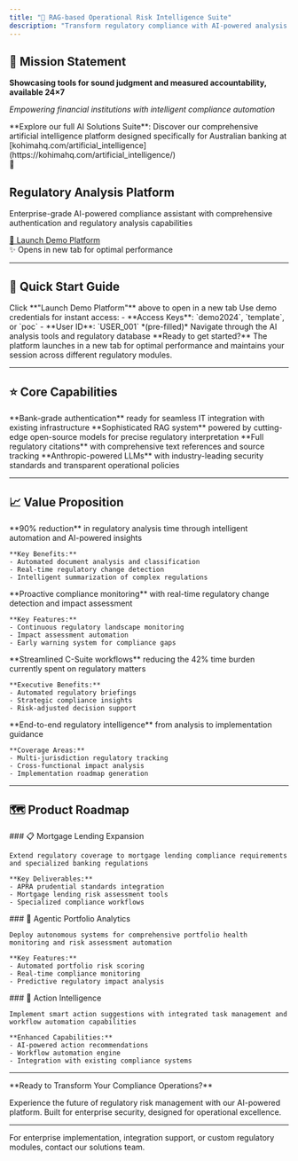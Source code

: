 ```yaml
---
title: "🔐 RAG-based Operational Risk Intelligence Suite"
description: "Transform regulatory compliance with AI-powered analysis - reduce operational risk regulation analysis time by 90%"
---
```


## 🎯 Mission Statement

**Showcasing tools for sound judgment and measured accountability, available 24×7**

*Empowering financial institutions with intelligent compliance automation*

<Info>
**Explore our full AI Solutions Suite**: Discover our comprehensive artificial intelligence platform designed specifically for Australian banking at [kohimahq.com/artificial_intelligence](https://kohimahq.com/artificial_intelligence/)
</Info>

<div style={{ 
  background: "linear-gradient(135deg, #DA020E 0%, #B71C1C 100%)",
  color: "white",
  padding: "48px 40px",
  borderRadius: "16px",
  textAlign: "center",
  margin: "32px 0",
  boxShadow: "0 12px 32px rgba(218, 2, 14, 0.25)",
  border: "1px solid rgba(255,255,255,0.1)"
}}>
  <div style={{ fontSize: "64px", marginBottom: "24px", textShadow: "0 2px 8px rgba(0,0,0,0.3)" }}>
    🔐
  </div>
  <h2 style={{ 
    margin: "0 0 20px 0", 
    fontSize: "32px", 
    fontWeight: "700",
    letterSpacing: "-0.5px"
  }}>
    Regulatory Analysis Platform
  </h2>
  <p style={{ 
    margin: "0 0 32px 0", 
    opacity: 0.95, 
    fontSize: "18px",
    lineHeight: "1.6",
    maxWidth: "600px",
    marginLeft: "auto",
    marginRight: "auto"
  }}>
    Enterprise-grade AI-powered compliance assistant with comprehensive authentication and regulatory analysis capabilities
  </p>
  <a 
    href="https://huggingface.co/spaces/amrendra-fs/Law-assist" 
    target="_blank" 
    style={{ 
      background: "rgba(255,255,255,0.2)",
      border: "2px solid rgba(255,255,255,0.4)",
      color: "white",
      padding: "18px 40px",
      borderRadius: "12px",
      textDecoration: "none",
      fontWeight: "700",
      fontSize: "18px",
      display: "inline-block",
      transition: "all 0.3s ease",
      backdropFilter: "blur(10px)"
    }}
  >
    🚀 Launch Demo Platform
  </a>
  <div style={{ 
    marginTop: "20px", 
    fontSize: "14px", 
    opacity: 0.85,
    fontStyle: "italic"
  }}>
    ✨ Opens in new tab for optimal performance
  </div>
</div>

---

## 🚀 Quick Start Guide

<Steps>
  <Step title="Access Platform">
    Click **"Launch Demo Platform"** above to open in a new tab
  </Step>
  <Step title="Authentication">
    Use demo credentials for instant access:
    - **Access Keys**: `demo2024`, `template`, or `poc`
    - **User ID**: `USER_001` *(pre-filled)*
  </Step>
  <Step title="Explore Features">
    Navigate through the AI analysis tools and regulatory database
  </Step>
</Steps>

<Note>
**Ready to get started?** The platform launches in a new tab for optimal performance and maintains your session across different regulatory modules.
</Note>

---

## ⭐ Core Capabilities

<CardGroup cols={2}>
  <Card title="🔐 Enterprise Security" icon="shield-check">
    **Bank-grade authentication** ready for seamless IT integration with existing infrastructure
  </Card>
  
  <Card title="🤖 Advanced AI Analysis" icon="brain">
    **Sophisticated RAG system** powered by cutting-edge open-source models for precise regulatory interpretation
  </Card>
  
  <Card title="📚 Complete Documentation" icon="book-open">
    **Full regulatory citations** with comprehensive text references and source tracking
  </Card>
  
  <Card title="⚡ Secure Infrastructure" icon="lock">
    **Anthropic-powered LLMs** with industry-leading security standards and transparent operational policies
  </Card>
</CardGroup>

---

## 📈 Value Proposition

<AccordionGroup>
  <Accordion title="⏱️ Time Reduction">
    **90% reduction** in regulatory analysis time through intelligent automation and AI-powered insights
    
    **Key Benefits:**
    - Automated document analysis and classification
    - Real-time regulatory change detection
    - Intelligent summarization of complex regulations
  </Accordion>
  
  <Accordion title="🎯 Risk Mitigation">
    **Proactive compliance monitoring** with real-time regulatory change detection and impact assessment
    
    **Key Features:**
    - Continuous regulatory landscape monitoring
    - Impact assessment automation
    - Early warning system for compliance gaps
  </Accordion>
  
  <Accordion title="📊 Executive Efficiency">
    **Streamlined C-Suite workflows** reducing the 42% time burden currently spent on regulatory matters
    
    **Executive Benefits:**
    - Automated regulatory briefings
    - Strategic compliance insights
    - Risk-adjusted decision support
  </Accordion>
  
  <Accordion title="🔍 Comprehensive Coverage">
    **End-to-end regulatory intelligence** from analysis to implementation guidance
    
    **Coverage Areas:**
    - Multi-jurisdiction regulatory tracking
    - Cross-functional impact analysis
    - Implementation roadmap generation
  </Accordion>
</AccordionGroup>

---

## 🗺️ Product Roadmap

<Tabs>
  <Tab title="Q1 2025">
    ### 📋 Mortgage Lending Expansion
    
    Extend regulatory coverage to mortgage lending compliance requirements and specialized banking regulations
    
    **Key Deliverables:**
    - APRA prudential standards integration
    - Mortgage lending risk assessment tools
    - Specialized compliance workflows
  </Tab>
  
  <Tab title="Q2 2025">
    ### 🤖 Agentic Portfolio Analytics
    
    Deploy autonomous systems for comprehensive portfolio health monitoring and risk assessment automation
    
    **Key Features:**
    - Automated portfolio risk scoring
    - Real-time compliance monitoring
    - Predictive regulatory impact analysis
  </Tab>
  
  <Tab title="Q3 2025">
    ### 📝 Action Intelligence
    
    Implement smart action suggestions with integrated task management and workflow automation capabilities
    
    **Enhanced Capabilities:**
    - AI-powered action recommendations
    - Workflow automation engine
    - Integration with existing compliance systems
  </Tab>
</Tabs>

---

<Note>
  **Ready to Transform Your Compliance Operations?**
  
  Experience the future of regulatory risk management with our AI-powered platform. Built for enterprise security, designed for operational excellence.
</Note>

---

<Info>
  For enterprise implementation, integration support, or custom regulatory modules, contact our solutions team.
</Info>